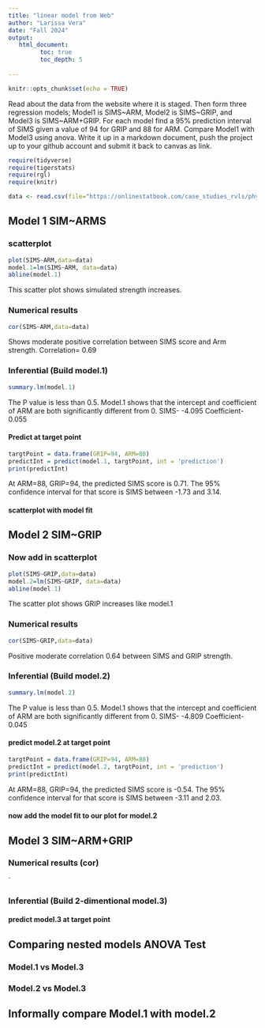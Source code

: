 ```yaml
---
title: "linear model from Web"
author: "Larissa Vera"
date: "Fall 2024"
output:
   html_document:
         toc: true
         toc_depth: 5
        
---
```


```r
knitr::opts_chunk$set(echo = TRUE)
```

Read about the data from the website where it is staged.  Then form three regression models; Model1 is SIMS~ARM, Model2 is SIMS~GRIP, and Model3 is SIMS~ARM+GRIP. For each model find a 95% prediction interval of SIMS given a value of 94  for GRIP and 88 for ARM. Compare Model1 with Model3 using anova. Write it up in a markdown document, push the project up to your github account and submit it back to canvas as link. 

 


```r
require(tidyverse)
require(tigerstats)
require(rgl)
require(knitr)

```

```r
data <- read.csv(file="https://onlinestatbook.com/case_studies_rvls/physical_strength/data.txt",sep="",header=TRUE)  

```

## Model 1 SIM~ARMS

### scatterplot

```r
plot(SIMS~ARM,data=data)
model.1=lm(SIMS~ARM, data=data)
abline(model.1)
```

This scatter plot shows simulated strength increases.

### Numerical results

```r
cor(SIMS~ARM,data=data)
```

Shows moderate positive correlation between SIMS score and Arm strength.
Correlation= 0.69

### Inferential  (Build model.1)

```r
summary.lm(model.1)
```

The P value is less than 0.5. Model.1 shows that the intercept and coefficient of ARM are both significantly different from 0.
SIMS- -4.095
Coefficient- 0.055

#### Predict at target point

```r
targtPoint = data.frame(GRIP=94, ARM=88)
predictInt = predict(model.1, targtPoint, int = 'prediction')
print(predictInt)
```

At ARM=88, GRIP=94, the predicted SIMS score is 0.71. The 95% confidence interval for that score is SIMS between -1.73 and 3.14.

#### scatterplot with model fit

## Model 2 SIM~GRIP

### Now add in scatterplot

```r
plot(SIMS~GRIP,data=data)
model.2=lm(SIMS~GRIP, data=data)
abline(model.1)
```

The scatter plot shows GRIP increases like model.1

### Numerical results 

```r
cor(SIMS~GRIP,data=data)
```

Positive moderate correlation 0.64 between SIMS and GRIP strength.

### Inferential  (Build model.2)
  
```r
summary.lm(model.2)
```

The P value is less than 0.5. Model.1 shows that the intercept and coefficient of ARM are both significantly different from 0.
SIMS- -4.809
Coefficient- 0.045

#### predict model.2 at target point

```r
targtPoint = data.frame(GRIP=94, ARM=88)
predictInt = predict(model.2, targtPoint, int = 'prediction')
print(predictInt)
```

At ARM=88, GRIP=94, the predicted SIMS score is -0.54. The 95% confidence interval for that score is SIMS between -3.11 and 2.03.

#### now add the model fit to our plot for model.2
  


## Model 3 SIM~ARM+GRIP

### Numerical results (cor)

`
  
### Inferential  (Build 2-dimentional model.3)

#### predict model.3 at target point
  

## Comparing nested models ANOVA Test

### Model.1 vs Model.3
### Model.2 vs Model.3

## Informally compare Model.1 with model.2

